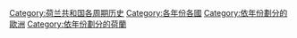 [[Category:荷兰共和国各周期历史|Category:荷兰共和国各周期历史]]
[[Category:各年份各國|Category:各年份各國]]
[[Category:依年份劃分的歐洲|Category:依年份劃分的歐洲]]
[[Category:依年份劃分的荷蘭|Category:依年份劃分的荷蘭]]